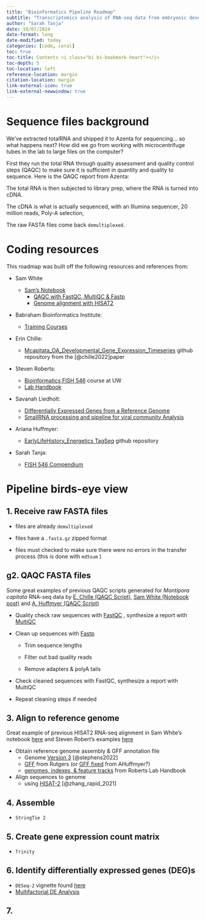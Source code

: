 ```yaml
---
title: "Bioinformatics Pipeline Roadmap"
subtitle: "Transcriptomics analysis of RNA-seq data from embryonic development of Montipora capitata rice corals exposed to PVC leachate"
author: "Sarah Tanja"
date: 10/07/2024
date-format: long
date-modified: today
categories: [code, coral]
toc: true
toc-title: Contents <i class="bi bi-bookmark-heart"></i>
toc-depth: 5
toc-location: left
reference-location: margin
citation-location: margin
link-external-icon: true
link-external-newwindow: true
---
```


# Sequence files background

We've extracted totalRNA and shipped it to Azenta for sequencing... so what happens next? How did we go from working with microcentrifuge tubes in the lab to large files on the computer?

First they run the total RNA through quality assessment and quality control steps (QAQC) to make sure it is sufficient in quantity and quality to sequence. Here is the QAQC report from Azenta:

The total RNA is then subjected to library prep, where the RNA is turned into cDNA.

The cDNA is what is actually sequenced, with an Illumina sequencer, 20 million reads, Poly-A selection,

The raw FASTA files come back `demultiplexed`.

# Coding resources

This roadmap was built off the following resources and references from:

-   Sam White

    -   [Sam's Notebook](https://robertslab.github.io/sams-notebook/)
        -   [QAQC with FastQC, MultiQC & Fastp](https://robertslab.github.io/sams-notebook/posts/2024/2024-10-05-FastQC-Trimming-and-QC---A.pulchra-RNA-seq-from-Azenta-Project-30-1047560508-Using-fastp/)
        -   [Genome alignment with HISAT2](https://robertslab.github.io/sams-notebook/posts/2024/2024-10-08-RNA-seq-Alignment---A.pulchra-RNA-seq-Alignments-Using-HISAT2-and-StringTie-for-Azenta-Project-30-1047560508/index.html)

-   Babraham Bioinformatics Institute:

    -   [Training Courses](https://www.bioinformatics.babraham.ac.uk/training.html)

-   Erin Chille:

    -   [Mcapitata_OA_Developmental_Gene_Expression_Timeseries](https://github.com/echille/Mcapitata_OA_Developmental_Gene_Expression_Timeseries) github repository from the [@chille2022]paper

-   Steven Roberts:

    -   [Bioinformatics FISH 546](https://sr320.github.io/course-fish546-2023/schedule.html) course at UW
    -   [Lab Handbook](https://robertslab.github.io/resources/)

-   Savanah Liedholt:

    -   [Differentially Expressed Genes from a Reference Genome](https://notion.so/Differentially-Expressed-Genes-From-Reference-Genome-35267b46f51d4383b4b70bb3796d28c9)
    -   [SmallRNA processing and pipeline for viral community Analysis](https://www.notion.so/SmallRNA-processing-and-pipeline-for-viral-community-Analysis-1f7f48c35d9e482597685354222c1852)

-   Ariana Huffmyer:

    -   [EarlyLifeHistory_Energetics TagSeq](https://github.com/AHuffmyer/EarlyLifeHistory_Energetics/tree/master) github repository

-   Sarah Tanja:

    -   [FISH 546 Compendium](https://rpubs.com/sarah_tanja/1048844)

# Pipeline birds-eye view

## 1. Receive raw FASTA files

-   files are already `demultiplexed`

-   files have a `.fasta.gz` zipped format

-   files must checked to make sure there were no errors in the transfer process (this is done with `md5sum` )

## g2. QAQC FASTA files

::: {.callout-tip appearance="minimal"}
Some great examples of previous QAQC scripts generated for *Montipora capitata* RNA-seq data by [E. Chille (QAQC Script)](https://github.com/echille/Mcapitata_OA_Developmental_Gene_Expression_Timeseries/blob/main/2-QC-Align-Assemble/mcap_rnaseq_analysis.md), [Sam White (Notebook post)](https://robertslab.github.io/sams-notebook/posts/2024/2024-10-05-FastQC-Trimming-and-QC---A.pulchra-RNA-seq-from-Azenta-Project-30-1047560508-Using-fastp/) and [A. Huffmyer (QAQC Script)](https://github.com/AHuffmyer/EarlyLifeHistory_Energetics/blob/master/Mcap2020/Scripts/TagSeq/Genome_V3/TagSeq_BioInf_genomeV3.md)
:::

-   Quality check raw sequences with [FastQC](https://www.bioinformatics.babraham.ac.uk/projects/fastqc/) , synthesize a report with [MultiQC](https://multiqc.info/)

-   Clean up sequences with [Fastp](https://github.com/OpenGene/fastp)

    -   Trim sequence lengths

    -   Filter out bad quality reads

    -   Remove adapters & polyA tails

-   Check cleaned sequences with FastQC, synthesize a report with MultiQC

-   Repeat cleaning steps if needed

## 3. Align to reference genome

::: {.callout-note appearance="minimal"}
Great example of previous HISAT2 RNA-seq alignment in Sam White's notebook [here](https://robertslab.github.io/sams-notebook/posts/2024/2024-10-08-RNA-seq-Alignment---A.pulchra-RNA-seq-Alignments-Using-HISAT2-and-StringTie-for-Azenta-Project-30-1047560508/index.html) and Steven Robert's examples [here](https://sr320.github.io/tumbling-oysters/#category=hisat)
:::

-   Obtain reference genome assembly & GFF annotation file
    -   Genome [Version 3](http://cyanophora.rutgers.edu/montipora/) [@stephens2022]
    -   [GFF](http://cyanophora.rutgers.edu/montipora/Montipora_capitata_HIv3.genes.gff3.gz) from Rutgers (or [GFF fixed](https://github.com/AHuffmyer/EarlyLifeHistory_Energetics/raw/master/Mcap2020/Data/TagSeq/Montipora_capitata_HIv3.genes_fixed.gff3.gz) from AHuffmyer?)
    -   [genomes, indexes, & feature tracks](https://robertslab.github.io/resources/Genomic-Resources/#montipora-capitata) from Roberts Lab Handbook
-   Align sequences to genome
    -   using [HISAT-2](https://daehwankimlab.github.io/hisat2) [@zhang_rapid_2021]

## 4. Assemble

-   `StringTie 2`

## 5. Create gene expression count matrix

-   `Trinity`

## 6. Identify differentially expressed genes (DEG)s

-   `DESeq-2` vignette found [here](https://bioconductor.org/packages/devel/bioc/vignettes/DESeq2/inst/doc/DESeq2.html#standard-workflow)
-   [Multifactorial DE Analysis](https://marineomics.github.io/DGE_comparison_v2.html)

## 7.
